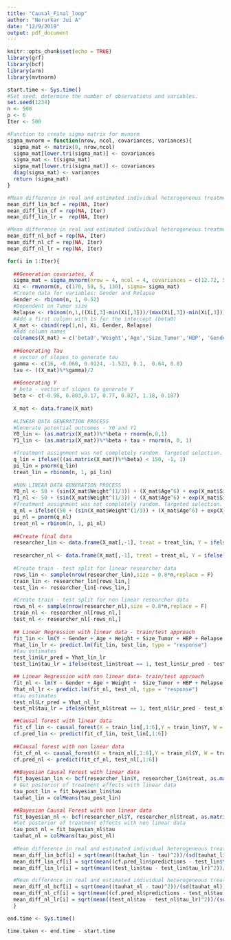 ```yaml
---
title: "Causal_Final_loop"
author: "Nerurkar Jui A"
date: "12/9/2019"
output: pdf_document
---
```


```r
knitr::opts_chunk$set(echo = TRUE)
library(grf)
library(bcf)
library(arm)
library(mvtnorm)
```

```r
start.time <- Sys.time()
#Set seed, determine the number of observations and variables.
set.seed(1234)
n <- 500
p <- 6
Iter <- 500
```

```r
#Function to create sigma matrix for mvnorm
sigma_mvnorm = function(nrow, ncol, covariances, variances){
  sigma_mat <- matrix(0, nrow,ncol)
  sigma_mat[lower.tri(sigma_mat)] <- covariances
  sigma_mat <- t(sigma_mat)
  sigma_mat[lower.tri(sigma_mat)] <- covariances
  diag(sigma_mat) <- variances
  return (sigma_mat)
}
```

```r
#Mean difference in real and estimated individual heterogeneous treatment effects for linear data
mean_diff_lin_bcf = rep(NA, Iter)
mean_diff_lin_cf = rep(NA, Iter)
mean_diff_lin_lr =  rep(NA, Iter)

#Mean difference in real and estimated individual heterogeneous treatment effects for non - linear data
mean_diff_nl_bcf = rep(NA, Iter)
mean_diff_nl_cf = rep(NA, Iter)
mean_diff_nl_lr = rep(NA, Iter)
```


```r
for(i in 1:Iter){
  
  ##Generation covariates, X
  sigma_mat = sigma_mvnorm(nrow = 4, ncol = 4, covariances = c(12.72, 5.81, 19, 3.5, 13.43, 5.65), variances = c(20, 10, 2, 25))
  Xi <- rmvnorm(n, c(170, 50, 5, 130), sigma= sigma_mat)
  #Create data for variables: Gender and Relapse
  Gender <- rbinom(n, 1, 0.52)
  #Dependent on Tumor size
  Relapse <- rbinom(n,1,((Xi[,3]-min(Xi[,3]))/(max(Xi[,3])-min(Xi[,3]))))
  #Add a first column with 1s for the intercept (beta0)
  X_mat <- cbind(rep(1,n), Xi, Gender, Relapse)
  #Add column names
  colnames(X_mat) = c('beta0','Weight','Age','Size_Tumor','HBP', 'Gender','Relapse')
  
  ##Generating Tau
  # vector of slopes to generate tau
  gamma <- c(16, -0.060, 0.0124, -1.523, 0.1,  0.64, 0.8)
  tau <- ((X_mat)%*%gamma)/2
  
  ##Generating Y
  # beta - vector of slopes to generate Y
  beta <- c(-0.98, 0.803,0.17, 0.77, 0.027, 1.18, 0.187)
  
  X_mat <- data.frame(X_mat)
  
  #LINEAR DATA GENERATION PROCESS 
  #Generate potential outcomes - Y0 and Y1 
  Y0_lin <- (as.matrix(X_mat))%*%beta + rnorm(n,0,1)
  Y1_lin <- (as.matrix(X_mat))%*%beta + tau + rnorm(n, 0, 1)

  #Treatment assignment was not completely random. Targeted selection.
  q_lin = ifelse(((as.matrix(X_mat))%*%beta) < 150, -1, 1)
  pi_lin = pnorm(q_lin)
  treat_lin = rbinom(n, 1, pi_lin)
  
  #NON LINEAR DATA GENERATION PROCESS
  Y0_nl <- 50 + (sin(X_mat$Weight^(1/3)) + (X_mat$Age^6) + exp(X_mat$Size_Tumor) + X_mat$Relapse) *(10^-9) + rnorm(n, 0, 1)
  Y1_nl <- 50 + (sin(X_mat$Weight^(1/3)) + (X_mat$Age^6) + exp(X_mat$Size_Tumor) + X_mat$Relapse) *(10^-9) + rnorm(n, 0, 1) + tau
  #Treatment assignment was not completely random. Targeted selection.
  q_nl = ifelse((50 + (sin(X_mat$Weight^(1/3)) + (X_mat$Age^6) + exp(X_mat$Size_Tumor) + X_mat$Relapse) *(10^-9)) < 65, -1, 1)
  pi_nl = pnorm(q_nl)
  treat_nl = rbinom(n, 1, pi_nl)
  
  ##Create final data
  researcher_lin <- data.frame(X_mat[,-1], treat = treat_lin, Y = ifelse(treat_lin == 1, Y1_lin, Y0_lin), tau = tau, Y1 = Y1_lin, Y0 = Y0_lin)
  
  researcher_nl <- data.frame(X_mat[,-1], treat = treat_nl, Y = ifelse(treat_nl == 1, Y1_nl, Y0_nl), tau = tau, Y1 = Y1_nl, Y0 = Y0_nl)
  
  #Create train - test split for linear researcher data
  rows_lin <- sample(nrow(researcher_lin),size = 0.8*n,replace = F)
  train_lin <- researcher_lin[rows_lin,]
  test_lin <- researcher_lin[-rows_lin,]

  #Create train - test split for non linear researcher data
  rows_nl <- sample(nrow(researcher_nl),size = 0.8*n,replace = F)
  train_nl <- researcher_nl[rows_nl,]
  test_nl <- researcher_nl[-rows_nl,]
  
  ## Linear Regression with linear data - train/test approach
  fit_lin <- lm(Y ~ Gender + Age + Weight + Size_Tumor + HBP + Relapse + treat ,data = train_lin)
  Yhat_lin_lr <- predict.lm(fit_lin, test_lin, type = "response")
  #tau estimates
  test_lin$Lr_pred = Yhat_lin_lr
  test_lin$tau_lr = ifelse(test_lin$treat == 1, test_lin$Lr_pred - test_lin$Y0, test_lin$Y1 - test_lin$Lr_pred)

  ## Linear Regression with non linear data- train/test approach
  fit_nl <- lm(Y ~ Gender + Age + Weight +  Size_Tumor + HBP + Relapse + treat, data = train_nl)
  Yhat_nl_lr <- predict.lm(fit_nl, test_nl, type = "response")
  #tau estimates
  test_nl$Lr_pred = Yhat_nl_lr
  test_nl$tau_lr = ifelse(test_nl$treat == 1, test_nl$Lr_pred - test_nl$Y0, test_nl$Y1 - test_nl$Lr_pred)

  ##Causal forest with linear data
  fit_cf_lin <- causal_forest(X = train_lin[,1:6],Y = train_lin$Y, W = train_lin$treat)
  cf.pred_lin <- predict(fit_cf_lin, test_lin[,1:6])
  
  ##Causal forest with non linear data
  fit_cf_nl <- causal_forest(X = train_nl[,1:6],Y = train_nl$Y, W = train_nl$treat)
  cf.pred_nl <- predict(fit_cf_nl, test_nl[,1:6])
  
  ##Bayesian Causal Forest with linear data
  fit_bayesian_lin <- bcf(researcher_lin$Y, researcher_lin$treat, as.matrix(researcher_lin[,c(1:3,6)]),as.matrix(researcher_lin[,1:6]), pihat = pi_lin, nburn = 2000, nsim = 2000)
  # Get posterior of treatment effects with linear data
  tau_post_lin = fit_bayesian_lin$tau
  tauhat_lin = colMeans(tau_post_lin)

  ##Bayesian Causal Forest with non linear data
  fit_bayesian_nl <- bcf(researcher_nl$Y, researcher_nl$treat, as.matrix(researcher_nl[,1:6]),as.matrix(researcher_nl[,1:6]), pihat = pi_nl, nburn = 2000, nsim = 2000)
  #Get posterior of treatment effects with non linear data
  tau_post_nl = fit_bayesian_nl$tau
  tauhat_nl = colMeans(tau_post_nl)
  
  #Mean difference in real and estimated individual heterogeneous treatment effects for linear data
  mean_diff_lin_bcf[i] = sqrt(mean((tauhat_lin - tau)^2))/(sd(tauhat_lin))
  mean_diff_lin_cf[i] = sqrt(mean((cf.pred_lin$predictions - test_lin$tau)^2))/(sd(cf.pred_lin$predictions))
  mean_diff_lin_lr[i] = sqrt(mean((test_lin$tau - test_lin$tau_lr)^2))/(sd(test_lin$tau_lr))

  #Mean difference in real and estimated individual heterogeneous treatment effects for non - linear data
  mean_diff_nl_bcf[i] = sqrt(mean((tauhat_nl - tau)^2))/(sd(tauhat_nl))
  mean_diff_nl_cf[i] = sqrt(mean((cf.pred_nl$predictions - test_nl$tau)^2))/(sd(cf.pred_nl$predictions))
  mean_diff_nl_lr[i] = sqrt(mean((test_nl$tau - test_nl$tau_lr)^2))/(sd(test_nl$tau_lr))
  }
```

```r
end.time <- Sys.time()

time.taken <- end.time - start.time
```



